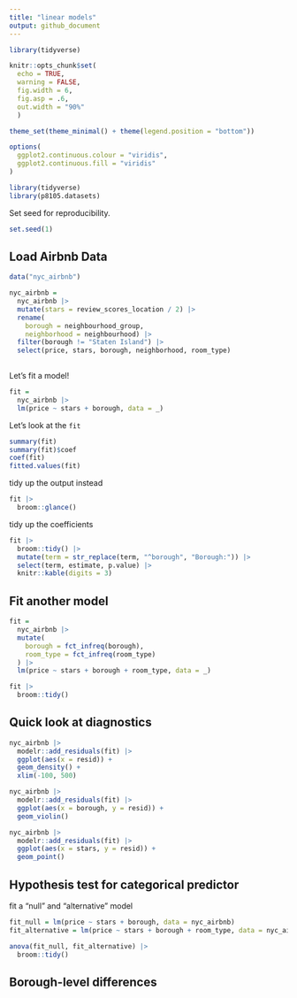 ```yaml
---
title: "linear models"
output: github_document
---
```


```r
library(tidyverse)

knitr::opts_chunk$set(
  echo = TRUE, 
  warning = FALSE,
  fig.width = 6, 
  fig.asp = .6, 
  out.width = "90%"
  )

theme_set(theme_minimal() + theme(legend.position = "bottom"))

options(
  ggplot2.continuous.colour = "viridis",
  ggplot2.continuous.fill = "viridis"
)
```

```r
library(tidyverse)
library(p8105.datasets)
```


Set seed for reproducibility.
```r
set.seed(1)
```

## Load Airbnb Data

```r
data("nyc_airbnb")

nyc_airbnb = 
  nyc_airbnb |> 
  mutate(stars = review_scores_location / 2) |> 
  rename(
    borough = neighbourhood_group,
    neighborhood = neighbourhood) |> 
  filter(borough != "Staten Island") |> 
  select(price, stars, borough, neighborhood, room_type)
  
```

Let's fit a model!

```r
fit =
  nyc_airbnb |> 
  lm(price ~ stars + borough, data = _)
```

Let's look at the `fit`

```r
summary(fit)
summary(fit)$coef
coef(fit)
fitted.values(fit)
```

tidy up the output instead

```r
fit |> 
  broom::glance()
```


tidy up the coefficients 

```r
fit |> 
  broom::tidy() |> 
  mutate(term = str_replace(term, "^borough", "Borough:")) |> 
  select(term, estimate, p.value) |> 
  knitr::kable(digits = 3)
```


## Fit another model 

```r
fit =
  nyc_airbnb |> 
  mutate(
    borough = fct_infreq(borough),
    room_type = fct_infreq(room_type)
  ) |> 
  lm(price ~ stars + borough + room_type, data = _)

fit |> 
  broom::tidy()
```


## Quick look at diagnostics

```r
nyc_airbnb |> 
  modelr::add_residuals(fit) |> 
  ggplot(aes(x = resid)) +
  geom_density() +
  xlim(-100, 500)

nyc_airbnb |> 
  modelr::add_residuals(fit) |> 
  ggplot(aes(x = borough, y = resid)) +
  geom_violin()

nyc_airbnb |> 
  modelr::add_residuals(fit) |> 
  ggplot(aes(x = stars, y = resid)) +
  geom_point()
```

## Hypothesis test for categorical predictor

fit a "null" and "alternative" model

```r
fit_null = lm(price ~ stars + borough, data = nyc_airbnb)
fit_alternative = lm(price ~ stars + borough + room_type, data = nyc_airbnb)

anova(fit_null, fit_alternative) |> 
  broom::tidy()
```



## Borough-level differences
